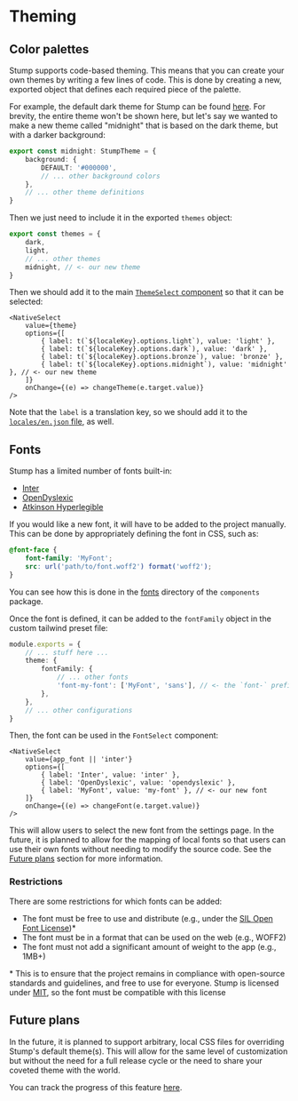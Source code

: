# Theming

## Color palettes

Stump supports code-based theming. This means that you can create your own themes by writing a few lines of code. This is done by creating a new, exported object that defines each required piece of the palette.

For example, the default dark theme for Stump can be found [here](https://github.com/stumpapp/stump/tree/develop/packages/components/themes/dark.ts). For brevity, the entire theme won't be shown here, but let's say we wanted to make a new theme called "midnight" that is based on the dark theme, but with a darker background:

```ts filename="themes/midnight.ts" copy
export const midnight: StumpTheme = {
	background: {
		DEFAULT: '#000000',
		// ... other background colors
	},
	// ... other theme definitions
}
```

Then we just need to include it in the exported `themes` object:

```ts filename="themes/index.ts" copy
export const themes = {
	dark,
	light,
	// ... other themes
	midnight, // <- our new theme
}
```

Then we should add it to the main [`ThemeSelect` component](https://github.com/stumpapp/stump/tree/develop/packages/browser/src/scenes/settings/app/appearance/ThemeSelect.tsx) so that it can be selected:

```tsx filename="scenes/settings/app/appearance/ThemeSelect.tsx" copy
<NativeSelect
	value={theme}
	options={[
		{ label: t(`${localeKey}.options.light`), value: 'light' },
		{ label: t(`${localeKey}.options.dark`), value: 'dark' },
		{ label: t(`${localeKey}.options.bronze`), value: 'bronze' },
		{ label: t(`${localeKey}.options.midnight`), value: 'midnight' }, // <- our new theme
	]}
	onChange={(e) => changeTheme(e.target.value)}
/>
```

Note that the `label` is a translation key, so we should add it to the [`locales/en.json` file](https://github.com/stumpapp/stump/tree/develop/packages/browser/src/i18n/locales/en.json), as well.

## Fonts

Stump has a limited number of fonts built-in:

- [Inter](https://rsms.me/inter/)
- [OpenDyslexic](https://opendyslexic.org/)
- [Atkinson Hyperlegible](https://brailleinstitute.org/freefont)

If you would like a new font, it will have to be added to the project manually. This can be done by appropriately defining the font in CSS, such as:

```css filename="font/my-font.css" copy
@font-face {
	font-family: 'MyFont';
	src: url('path/to/font.woff2') format('woff2');
}
```

You can see how this is done in the [fonts](https://github.com/stumpapp/stump/tree/main/packages/components/src/font) directory of the `components` package.

Once the font is defined, it can be added to the `fontFamily` object in the custom tailwind preset file:

```ts filename="tailwind/preset.ts" copy
module.exports = {
	// ... stuff here ...
	theme: {
		fontFamily: {
			// ... other fonts
			'font-my-font': ['MyFont', 'sans'], // <- the `font-` prefix is important!
		},
	},
	// ... other configurations
}
```

Then, the font can be used in the `FontSelect` component:

```tsx filename="scenes/settings/app/appearance/FontSelect.tsx" copy
<NativeSelect
	value={app_font || 'inter'}
	options={[
		{ label: 'Inter', value: 'inter' },
		{ label: 'OpenDyslexic', value: 'opendyslexic' },
		{ label: 'MyFont', value: 'my-font' }, // <- our new font
	]}
	onChange={(e) => changeFont(e.target.value)}
/>
```

This will allow users to select the new font from the settings page. In the future, it is planned to allow for the mapping of local fonts so that users can use their own fonts without needing to modify the source code. See the [Future plans](#future-plans) section for more information.

### Restrictions

There are some restrictions for which fonts can be added:

- The font must be free to use and distribute (e.g., under the [SIL Open Font License](https://opensource.org/licenses/OFL-1.1))\*
- The font must be in a format that can be used on the web (e.g., WOFF2)
- The font must not add a significant amount of weight to the app (e.g., 1MB+)

\* This is to ensure that the project remains in compliance with open-source standards and guidelines, and free to use for everyone. Stump is licensed under [MIT](https://opensource.org/licenses/MIT), so the font must be compatible with this license

## Future plans

In the future, it is planned to support arbitrary, local CSS files for overriding Stump's default theme(s). This will allow for the same level of customization but without the need for a full release cycle or the need to share your coveted theme with the world.

You can track the progress of this feature [here](https://github.com/stumpapp/stump/issues/383).

